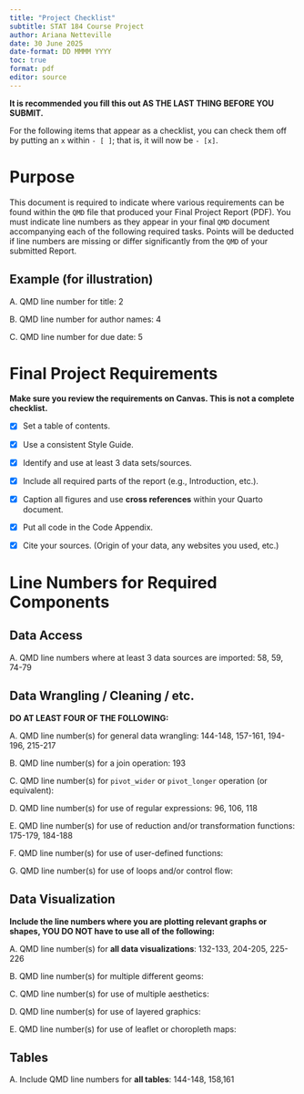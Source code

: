 ```yaml
---
title: "Project Checklist"
subtitle: STAT 184 Course Project
author: Ariana Netteville
date: 30 June 2025
date-format: DD MMMM YYYY
toc: true
format: pdf
editor: source
---
```


\newpage 

**It is recommended you fill this out AS THE LAST THING BEFORE YOU SUBMIT.**

::: callout-note
For the following items that appear as a checklist, you can check them off by putting an `x` within `- [ ]`; that is, it will now be `- [x]`.
:::

# Purpose

This document is required to indicate where various requirements can be found within the `QMD` file that produced your Final Project Report (PDF). You must indicate line numbers as they appear in your final `QMD` document accompanying each of the following required tasks. Points will be deducted if line numbers are missing or differ significantly from the `QMD` of your submitted Report.

## Example (for illustration)

A. QMD line number for title: 2

B. QMD line number for author names: 4

C. QMD line number for due date: 5

\newpage

# Final Project Requirements

**Make sure you review the requirements on Canvas. This is not a complete checklist.**

- [x] Set a table of contents.

- [x] Use a consistent Style Guide.

- [x] Identify and use at least 3 data sets/sources.

- [x] Include all required parts of the report (e.g., Introduction, etc.).

- [x] Caption all figures and use **cross references** within your Quarto document.

- [x] Put all code in the Code Appendix.

- [x] Cite your sources. (Origin of your data, any websites you used, etc.)

# Line Numbers for Required Components

## Data Access

A. QMD line numbers where at least 3 data sources are imported: 58, 59, 74-79

## Data Wrangling / Cleaning / etc.

**DO AT LEAST FOUR OF THE FOLLOWING:**

A. QMD line number(s) for general data wrangling: 144-148, 157-161, 194-196, 215-217

B. QMD line number(s) for a join operation: 193

C. QMD line number(s) for `pivot_wider` or `pivot_longer` operation (or equivalent):

D. QMD line number(s) for use of regular expressions: 96, 106, 118

E. QMD line number(s) for use of reduction and/or transformation functions: 175-179, 184-188

F. QMD line number(s) for use of user-defined functions:

G. QMD line number(s) for use of loops and/or control flow:

## Data Visualization

**Include the line numbers where you are plotting relevant graphs or shapes, YOU DO NOT have to use all of the following:**

A. QMD line number(s) for **all data visualizations**: 132-133, 204-205, 225-226

B. QMD line number(s) for multiple different geoms:

C. QMD line number(s) for use of multiple aesthetics:

D. QMD line number(s) for use of layered graphics:

E. QMD line number(s) for use of leaflet or choropleth maps:

## Tables

A. Include QMD line numbers for **all tables**: 144-148, 158,161



